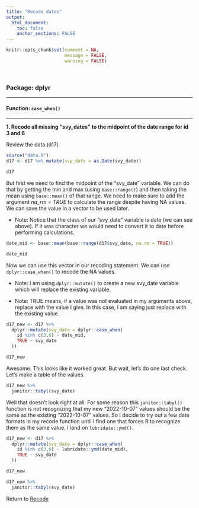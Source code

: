 ```yaml
---
title: "Recode dates"
output: 
  html_document:
    toc: false
    anchor_sections: FALSE
---
```


```r
knitr::opts_chunk$set(comment = NA,
                      message = FALSE,
                      warning = FALSE)
```

<br>

### Package: dplyr

---

#### Function: `case_when()`

---

**1\. Recode all missing "svy_dates" to the midpoint of the date range for id 3 and 6**

Review the data (d17)

```r

source("data.R")
d17 <- d17 %>% mutate(svy_date = as.Date(svy_date))

d17

```



But first we need to find the midpoint of the "svy_date" variable. We can do that by getting the min and max (using `base::range()`) and then taking the mean using `base::mean()` of that range. We need to make sure to add the argument *na_rm = TRUE* to calculate the range despite having NA values. We can save the value in a vector to be used later.

* Note: Notice that the class of our "svy_date" variable is date (we can see above). If it was character we would need to convert it to date before performing calculations.

```r

date_mid <- base::mean(base::range(d17$svy_date, na.rm = TRUE))

date_mid

```
Now we can use this vector in our recoding statement. We can use `dplyr::case_when()` to recode the NA values. 

* Note: I am using `dplyr::mutate()` to create a new svy_date variable which will replace the existing variable.

* Note: TRUE means, if a value was not evaluated in my arguments above, replace with the value I give. In this case, I am saying just replace with the existing value.

```r

d17_new <- d17 %>%
  dplyr::mutate(svy_date = dplyr::case_when(
    id %in% c(3,6) ~ date_mid,
    TRUE ~ svy_date
  ))

d17_new

```

Awesome. This looks like it worked great. But wait, let's do one last check. Let's make a table of the values.

```r

d17_new %>%
  janitor::tabyl(svy_date)

```

Well that doesn't look right at all. For some reason this `janitor::tabyl()` function is not recognizing that my new "2022-10-07" values should be the same as the existing "2022-10-07" values. So I decide to try out a few date formats in my recode function until I find one that forces R to recognize them as the same value. I land on `lubridate::ymd()`.

```r

d17_new <- d17 %>%
  dplyr::mutate(svy_date = dplyr::case_when(
    id %in% c(3,6) ~ lubridate::ymd(date_mid),
    TRUE ~ svy_date
  ))

d17_new

```

```r

d17_new %>%
  janitor::tabyl(svy_date)

```


Return to [Recode](https://github.com/Cghlewis/data-wrangling-functions/wiki/Recode)